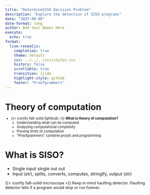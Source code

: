 ```yaml
---
title: "DetermineSISO Decision Problem"
description: "Explore the detection of SISO programs"
date: "2025-09-08"
date-format: long
author: Add Your Names Here
execute:
  echo: true
format:
  live-revealjs:
    completion: true
    theme: default
    css: ../../../css/styles.css
    history: false
    scrollable: true
    transition: slide
    highlight-style: github
    footer: "Proofgrammers"
---
```


# Theory of computation

::: {.fragment style="margin-top: -0.5em; font-size: 0.8em;"} 

- {{< iconify fa6-solid lightbulb >}} **What is theory of computation?**
    - Understanding what can be computed
    - Analyzing computational complexity
    - Proving limits of computation
    - "Proofgrammers" combine *proofs* and *programming*

:::

# What is SISO?
- Single input single out out
- Input (str), splits, converts, computes, stringify, output (str)

::: {.fragment .fade .boxed-content style="margin-top: 0.25em; font-size: 0.9em;"}

{{< iconify fa6-solid microscope >}} Keep in mind haulting detector. Haulting detector tells if
a program would stop or run forever.  

:::